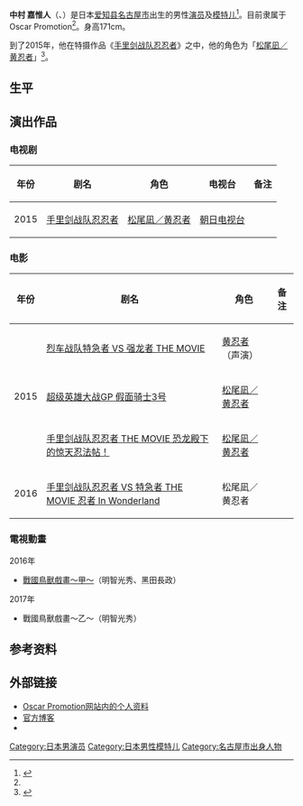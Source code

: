{{Infobox person
| name             = 中村 嘉惟人
| native_name      = 中村 嘉惟人
| native_name_lang = ja
| birth_date       = {{Birth date and age|1998|4|5}}
| birth_place      = {{JPN}}[[爱知县|爱知县]][[名古屋市|名古屋市]]
| occupation       = 演员、模特儿
| height          = {{height|m=1.71}}
}}

'''中村 嘉惟人'''（{{lang-ja|なかむら かいと}}、{{bd|1998年|4月5日|catIdx=Nakamura Kaito}}）是日本[[爱知县|爱知县]][[名古屋市|名古屋市]]出生的男性[[演员|演员]]及[[模特儿|模特儿]]<ref name="Oscar Promotion">{{cite web|url=http://catalog.oscarpro.co.jp/PcSearch/talent_detail/Talent/talent_search_result_list/1000007150/|title=Oscar Promotion网站内的个人资料|accessdate=2015年10月1日|archive-date=2015年11月28日|archive-url=https://web.archive.org/web/20151128082553/http://catalog.oscarpro.co.jp/PcSearch/talent_detail/Talent/talent_search_result_list/1000007150/|dead-url=no}}</ref>。目前隶属于Oscar Promotion<ref name="Oscar Promotion"/>。身高171cm。

到了2015年，他在特摄作品《[[手里剑战队忍忍者|手里剑战队忍忍者]]》之中，他的角色为「[[手裏劍戰隊忍忍者#手裏劍戰隊忍忍者|松尾凪／黄忍者]]」<ref name="Smart the TV">{{cite web|url=http://thetv.jp/news_detail/53758/|title=""忍びなれども忍ばない!"今度のスーパー戦隊シリーズは忍者ヒーロー「手裏剣戦隊ニンニンジャー」". Smart the TV（2014年12月26日）|accessdate=2015年7月12日|archive-date=2015年6月26日|archive-url=https://web.archive.org/web/20150626151301/http://thetv.jp/news_detail/53758/|dead-url=no}}</ref>。

==生平==

==演出作品==
===电视剧===
{| class="wikitable"
|-
! 年份
! 剧名
! 角色
! 电视台
! 备注
|-
| 2015 || [[手里剑战队忍忍者|手里剑战队忍忍者]] || [[手裏劍戰隊忍忍者#手裏劍戰隊忍忍者|松尾凪／黄忍者]] || [[朝日电视台|朝日电视台]] ||
|}

===电影===
{| class="wikitable"
|-
! 年份
! 剧名
! 角色
! 备注
|-
|rowspan="3"| 2015 || [[烈车战队特急者_VS_强龙者_THE_MOVIE|烈车战队特急者 VS 强龙者 THE MOVIE]] || [[手裏劍戰隊忍忍者#手裏劍戰隊忍忍者|黄忍者]]（声演） ||
|-
|[[超级英雄大战GP_假面骑士3号|超级英雄大战GP 假面骑士3号]] || [[手裏劍戰隊忍忍者#手裏劍戰隊忍忍者|松尾凪／黄忍者]] ||
|-
|[[手里剑战队忍忍者_THE_MOVIE_恐龙殿下的惊天忍法帖！|手里剑战队忍忍者 THE MOVIE 恐龙殿下的惊天忍法帖！]] || [[手裏劍戰隊忍忍者#手裏劍戰隊忍忍者|松尾凪／黄忍者]] ||
|-
| 2016 || [[手里剑战队忍忍者_VS_特急者_THE_MOVIE_忍者_In_Wonderland|手里剑战队忍忍者 VS 特急者 THE MOVIE 忍者 In Wonderland]] || 松尾凪／黄忍者 ||
|}

===電視動畫===
;2016年
* [[戰國鳥獸戲畫|戰國鳥獸戲畫～甲～]]（明智光秀、黑田長政）
;2017年
* 戰國鳥獸戲畫～乙～（明智光秀）

==参考资料==
{{reflist}}

==外部链接==
* [http://catalog.oscarpro.co.jp/PcSearch/talent_detail/Talent/talent_search_result_list/1000007150/ Oscar Promotion网站内的个人资料]{{Wayback|url=http://catalog.oscarpro.co.jp/PcSearch/talent_detail/Talent/talent_search_result_list/1000007150/ |date=20151128082553 }} {{ja icon}}
* [http://ameblo.jp/nakamura--kaito/ 官方博客]{{Wayback|url=http://ameblo.jp/nakamura--kaito/ |date=20150713201449 }} {{ja icon}}
* {{Twitter|nakamura__kaito}}

{{start box}}
{{succession box|[[小島梨里杏|小島梨里杏]]<br />（[[烈車戰隊特急者|烈車戰隊特急者]]）|[[南羽翔平|南羽翔平]]<br />（[[動物戰隊獸王者|動物戰隊獸王者]]）|日本[[超級戰隊系列|超級戰隊系列]]黄色戰士演員<br />[[手裏劍戰隊忍忍者|手裏劍戰隊忍忍者]]|2015年2月22日-2016年2月7日}}
{{end box}}

{{DEFAULTSORT:Nakamura, Kaito}}
[[Category:日本男演员|Category:日本男演员]]
[[Category:日本男性模特儿|Category:日本男性模特儿]]
[[Category:名古屋市出身人物|Category:名古屋市出身人物]]